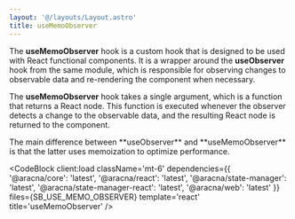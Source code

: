 ```yaml
---
layout: '@/layouts/Layout.astro'
title: useMemoObserver
---
```



The **useMemoObserver** hook is a custom hook that is designed to be used with React functional components. It is a wrapper around the **useObserver** hook from the same module, which is responsible for observing changes to observable data and re-rendering the component when necessary.

The **useMemoObserver** hook takes a single argument, which is a function that returns a React node. This function is executed whenever the observer detects a change to the observable data, and the resulting React node is returned to the component.

<Alert client:load severity='info'>
  The main difference between **useObserver** and **useMemoObserver** is that
  the latter uses memoization to optimize performance.
</Alert>

<CodeBlock
  client:load
  className='mt-6'
  dependencies={{
    '@aracna/core': 'latest',
    '@aracna/react': 'latest',
    '@aracna/state-manager': 'latest',
    '@aracna/state-manager-react': 'latest',
    '@aracna/web': 'latest'
  }}
  files={SB_USE_MEMO_OBSERVER}
  template='react'
  title='useMemoObserver'
/>
